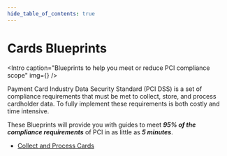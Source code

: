 ```yaml
---
hide_table_of_contents: true
---
```




# Cards Blueprints

<Intro 
  caption="Blueprints to help you meet or reduce PCI compliance scope"
  img={<Image />} 
/>

Payment Card Industry Data Security Standard (PCI DSS) is a set of compliance requirements that must be met to collect, store, and process cardholder data. To fully implement these requirements is both costly and time intensive.

These Blueprints will provide you with guides to meet ***95% of the compliance requirements*** of PCI in as little as ***5 minutes***.

- [Collect and Process Cards](./cards/collect-and-process-cards)